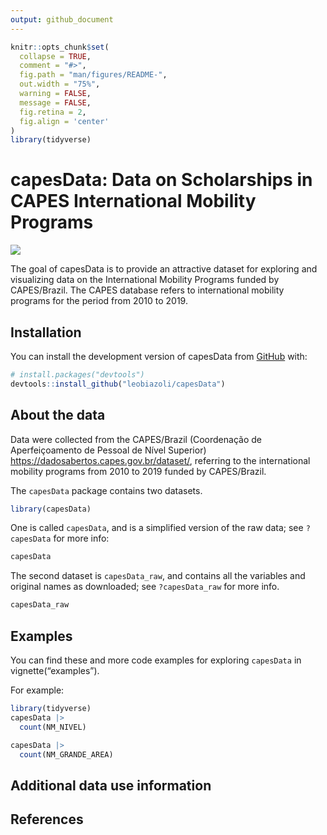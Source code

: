 ```yaml
---
output: github_document
---
```


<!-- README.md is generated from README.Rmd. Please edit that file -->

```r
knitr::opts_chunk$set(
  collapse = TRUE,
  comment = "#>",
  fig.path = "man/figures/README-",
  out.width = "75%",
  warning = FALSE,
  message = FALSE,
  fig.retina = 2,
  fig.align = 'center'
)
library(tidyverse)
```

# capesData: Data on Scholarships in CAPES International Mobility Programs

<!-- badges: start -->

<!-- badges: end -->

![](man/figures/logo.png)

The goal of capesData is to provide an attractive dataset for exploring and visualizing data on the International Mobility Programs funded by CAPES/Brazil. The CAPES database refers to international mobility programs for the period from 2010 to 2019.

## Installation

You can install the development version of capesData from [GitHub](https://github.com/) with:

``` r
# install.packages("devtools")
devtools::install_github("leobiazoli/capesData")
```

## About the data

Data were collected from the CAPES/Brazil (Coordenação de Aperfeiçoamento de Pessoal de Nível Superior) [https://dadosabertos.capes.gov.br/dataset/](open%20data%20portal), referring to the international mobility programs from 2010 to 2019 funded by CAPES/Brazil.

The `capesData` package contains two datasets.

```r
library(capesData)
```

One is called `capesData`, and is a simplified version of the raw data; see `?capesData` for more info:

```r
capesData
```

The second dataset is `capesData_raw`, and contains all the variables and original names as downloaded; see `?capesData_raw` for more info.

```r
capesData_raw
```

## Examples

You can find these and more code examples for exploring `capesData` in vignette("examples").

For example:

```r
library(tidyverse)
capesData |>
  count(NM_NIVEL)

capesData |>
  count(NM_GRANDE_AREA)
```

## Additional data use information

## References
